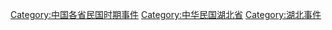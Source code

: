 [[Category:中国各省民国时期事件|Category:中国各省民国时期事件]]
[[Category:中华民国湖北省|Category:中华民国湖北省]]
[[Category:湖北事件|Category:湖北事件]]